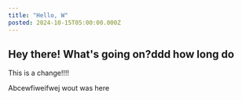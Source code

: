 ```yaml
---
title: "Hello, W"
posted: 2024-10-15T05:00:00.000Z
---
```


## Hey there! **What's going on?ddd how long do**

This is a change!!!!

Abcewfiweifwej wout was here
